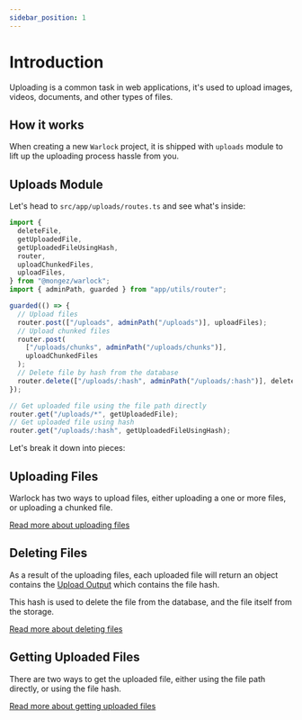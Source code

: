```yaml
---
sidebar_position: 1
---
```


# Introduction

Uploading is a common task in web applications, it's used to upload images, videos, documents, and other types of files.

## How it works

When creating a new `Warlock` project, it is shipped with `uploads` module to lift up the uploading process hassle from you.

## Uploads Module

Let's head to `src/app/uploads/routes.ts` and see what's inside:

```ts title="src/app/uploads/routes.ts"
import {
  deleteFile,
  getUploadedFile,
  getUploadedFileUsingHash,
  router,
  uploadChunkedFiles,
  uploadFiles,
} from "@mongez/warlock";
import { adminPath, guarded } from "app/utils/router";

guarded(() => {
  // Upload files
  router.post(["/uploads", adminPath("/uploads")], uploadFiles);
  // Upload chunked files
  router.post(
    ["/uploads/chunks", adminPath("/uploads/chunks")],
    uploadChunkedFiles
  );
  // Delete file by hash from the database
  router.delete(["/uploads/:hash", adminPath("/uploads/:hash")], deleteFile);
});

// Get uploaded file using the file path directly
router.get("/uploads/*", getUploadedFile);
// Get uploaded file using hash
router.get("/uploads/:hash", getUploadedFileUsingHash);
```

Let's break it down into pieces:

## Uploading Files

Warlock has two ways to upload files, either uploading a one or more files, or uploading a chunked file.

[Read more about uploading files](./uploading-files)

## Deleting Files

As a result of the uploading files, each uploaded file will return an object contains the [Upload Output](./upload-model#upload-output) which contains the file hash.

This hash is used to delete the file from the database, and the file itself from the storage.

[Read more about deleting files](./deleting-files)

## Getting Uploaded Files

There are two ways to get the uploaded file, either using the file path directly, or using the file hash.

[Read more about getting uploaded files](./getting-uploaded-files)
